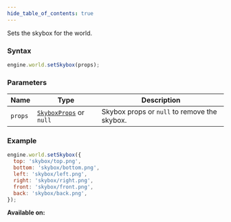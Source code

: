 ```yaml
---
hide_table_of_contents: true
---
```



Sets the skybox for the world.

### Syntax

```js
engine.world.setSkybox(props);
```

### Parameters

| Name    | Type                                              | Description                                  |
| ------- | ------------------------------------------------- | -------------------------------------------- |
| `props` | [`SkyboxProps`](/sdk/types/SkyboxProps) or `null` | Skybox props or `null` to remove the skybox. |

### Example

```js
engine.world.setSkybox({
  top: 'skybox/top.png',
  bottom: 'skybox/bottom.png',
  left: 'skybox/left.png',
  right: 'skybox/right.png',
  front: 'skybox/front.png',
  back: 'skybox/back.png',
});
```

**Available on:** <ClientTag />
